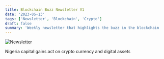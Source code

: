```yaml
---
title: Blockchain Buzz Newsletter V1
date: '2023-06-13'
tags: ['Newsletter', 'Blockchain', 'Crypto']
draft: false
summary: 'Weekly newsletter that highlights the buzz in the blockchain and crypto space'
---
```


![Newsletter](/static/images/canada/newsletter-june.jpg)

Nigeria capital gains act on crypto currency and digital assets
